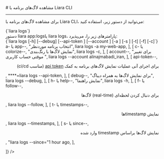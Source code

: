 

<Layout>
<Head>
<title>مستندات مشاهده لاگ‌های برنامه با Liara CLI - لیارا</title>
<meta property="og:title" content="مستندات خدمات رایانش ابری لیارا" />
<meta property="og:description" content="مستندات مربوط به نحوه مشاهده لاگ‌های برنامه در رابط کاربری خط فرمان لیارا"  />
<meta property="og:image" content="https://files.liara.ir/liara/logos/liara-poster.jpg" />
</Head>
# مشاهده لاگ‌های برنامه با Liara CLI
<hr className="mb-2" />

برای 
مشاهده لاگ‌های برنامه با Liara CLI،
می‌توانید از دستور زیر، استفاده کنید: 

<div className="h-2" />
<div dir="ltr">
<Highlight className='bash'>
{`liara logs`}
</Highlight>
</div>
<div className="h-2" />
<Asciinema id="see-app-logs" />


<Section id="command-parameters" title="پارامترهای دستور" />
دستور <Important>liara app:logs</Important>یا <Important>liara logs</Important>، پارامترهای زیر را، می‌پذیرد:

<div className="h-2" />
<div dir="ltr">
<Highlight className='bash'>
{`liara logs [-h] [--debug] [--api-token <value>]  [--account <value>] [-a <value>] [-s <value>] [-t] [-f] [-c]`}
</Highlight>
</div>

<Table headers={[
  "پارامتر",
  "توضیحات",
  "مثال",
]} data={[
  [
    <Important>a- یا app--</Important>,
    "انتخاب برنامه موردنظر",
    <Important>liara logs -a my-web-app</Important>,
  ],
  [
    <Important>c- یا colorize--</Important>,
    "نمایش لاگ‌ها با رنگ‌بندی",
    <Important>liara logs -c</Important>,
  ],
  [
    <Important>account--</Important>,
    "برای تغییر موقتی حساب کاربری ",
    <Important>liara logs --account alinajmabadi_iran</Important>,
  ],
  [
    <Important>api-token--</Important>,
    <div dir="rtl">
    <p> برای اجرای آنی عملیات نمایش لاگ‌های برنامه به کمک <a href="/references/api/about" className="text-[#2196f3] ">api token</a> (مناسب ci/cd)</p>
    </div>,
    <Important>****=liara logs --api-token</Important>,
  ],
  [
    <Important>debug--</Important>,
    "برای نمایش لاگ‌ها به همراه دیباگ",
    <Important>liara logs --debug</Important>,
  ],
  [
    <Important>h- یا help--</Important>,
    "نمایش راهنما",
    <Important>liara logs -h</Important>,
  ],
  [
    <Important>f- یا follow--</Important>,
    <div dir="rtl">
    <p>برای دنبال کردن لحظه‌ای (real-time) لاگ‌ها</p>
    </div>,
    <Important>liara logs --follow</Important>,
  ],
  [
    <Important>t- یا timestamps--</Important>,
    <div dir="rtl">
    <p>نمایش timestampها</p>
    </div>,
    <Important>liara logs --timestamps</Important>,
  ],
  [
    <Important>s- یا since--</Important>,
    <div dir="rtl">
    <p>نمایش لاگ‌ها براساس timestamp وارد شده</p>
    </div>,
    <Important>"liara logs --since="1 hour ago</Important>,
  ],
  
]} />
<div className="h-3" />

</Layout>